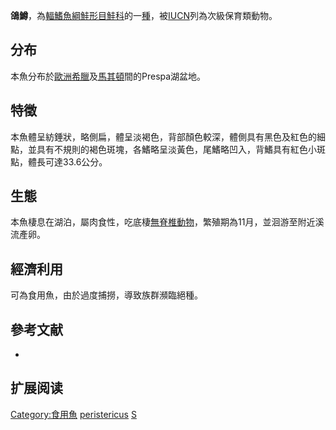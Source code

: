 {{NoteTA|G1=LS}}
{{Speciesbox
| name = 鴿鱒
| status = EN
| status_system = IUCN3.1
| image =
| image_width = 250px
| genus = Salmo
| species = peristericus
| authority = [[Karaman|Karaman]], 1938
| synonyms = 
}}

'''鴿鱒'''，為[[輻鰭魚綱|輻鰭魚綱]][[鮭形目|鮭形目]][[鮭科|鮭科]]的一[[種|種]]，被[[IUCN|IUCN]]列為次級保育類動物。

==分布==
本魚分布於[[歐洲|歐洲]][[希臘|希臘]]及[[馬其頓|馬其頓]]間的Prespa湖盆地。

==特徵==
本魚體呈紡錘狀，略側扁，體呈淡褐色，背部顏色較深，體側具有黑色及紅色的細點，並具有不規則的褐色斑塊，各鰭略呈淡黃色，尾鰭略凹入，背鰭具有紅色小斑點，體長可達33.6公分。

==生態==
本魚棲息在湖泊，屬肉食性，吃底棲[[無脊椎動物|無脊椎動物]]，繁殖期為11月，並洄游至附近溪流產卵。

==經濟利用==
可為食用魚，由於過度捕撈，導致族群瀕臨絕種。

==參考文献==
*{{FishBase_species|genus=Salmo|species=peristericus|year=2011|month=12}}

== 扩展阅读 ==
{{refbegin}}
{{wikispecies-inline|Salmo peristericus|鴿鱒}}
{{refend}}
{{Taxonbar|from=Q310789}}

[[Category:食用魚|Category:食用魚]]
[[Category:鱒屬|peristericus]]
[[Category:1938年描述的魚類|S]]